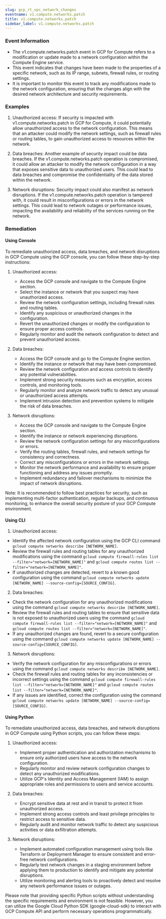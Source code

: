 ```yaml
--- 
slug: gcp_rt_vpc_network_changes
eventname: v1.compute.networks.patch
title: v1.compute.networks.patch
sidebar_label: v1.compute.networks.patch
---
```

                       
### Event Information

- The v1.compute.networks.patch event in GCP for Compute refers to a modification or update made to a network configuration within the Compute Engine service.
- This event indicates that changes have been made to the properties of a specific network, such as its IP range, subnets, firewall rules, or routing settings.
- It is important to monitor this event to track any modifications made to the network configuration, ensuring that the changes align with the desired network architecture and security requirements.


### Examples

1. Unauthorized access: If security is impacted with v1.compute.networks.patch in GCP for Compute, it could potentially allow unauthorized access to the network configuration. This means that an attacker could modify the network settings, such as firewall rules or routing tables, to gain unauthorized access to resources within the network.

2. Data breaches: Another example of security impact could be data breaches. If the v1.compute.networks.patch operation is compromised, it could allow an attacker to modify the network configuration in a way that exposes sensitive data to unauthorized users. This could lead to data breaches and compromise the confidentiality of the data stored within the network.

3. Network disruptions: Security impact could also manifest as network disruptions. If the v1.compute.networks.patch operation is tampered with, it could result in misconfigurations or errors in the network settings. This could lead to network outages or performance issues, impacting the availability and reliability of the services running on the network.

### Remediation

#### Using Console

To remediate unauthorized access, data breaches, and network disruptions in GCP Compute using the GCP console, you can follow these step-by-step instructions:

1. Unauthorized access:
   - Access the GCP console and navigate to the Compute Engine section.
   - Select the instance or network that you suspect may have unauthorized access.
   - Review the network configuration settings, including firewall rules and routing tables.
   - Identify any suspicious or unauthorized changes in the configuration.
   - Revert the unauthorized changes or modify the configuration to ensure proper access controls.
   - Regularly monitor and audit the network configuration to detect and prevent unauthorized access.

2. Data breaches:
   - Access the GCP console and go to the Compute Engine section.
   - Identify the instance or network that may have been compromised.
   - Review the network configuration and access controls to identify any potential vulnerabilities.
   - Implement strong security measures such as encryption, access controls, and monitoring tools.
   - Regularly monitor and analyze network traffic to detect any unusual or unauthorized access attempts.
   - Implement intrusion detection and prevention systems to mitigate the risk of data breaches.

3. Network disruptions:
   - Access the GCP console and navigate to the Compute Engine section.
   - Identify the instance or network experiencing disruptions.
   - Review the network configuration settings for any misconfigurations or errors.
   - Verify the routing tables, firewall rules, and network settings for consistency and correctness.
   - Correct any misconfigurations or errors in the network settings.
   - Monitor the network performance and availability to ensure proper functioning and address any issues promptly.
   - Implement redundancy and failover mechanisms to minimize the impact of network disruptions.

Note: It is recommended to follow best practices for security, such as implementing multi-factor authentication, regular backups, and continuous monitoring, to enhance the overall security posture of your GCP Compute environment.

#### Using CLI

1. Unauthorized access:
- Identify the affected network configuration using the GCP CLI command `gcloud compute networks describe [NETWORK_NAME]`.
- Review the firewall rules and routing tables for any unauthorized modifications using the command `gcloud compute firewall-rules list --filter="network=[NETWORK_NAME]"` and `gcloud compute routes list --filter="network=[NETWORK_NAME]"`.
- If unauthorized changes are detected, revert to a known good configuration using the command `gcloud compute networks update [NETWORK_NAME] --source-config=[SOURCE_CONFIG]`.

2. Data breaches:
- Check the network configuration for any unauthorized modifications using the command `gcloud compute networks describe [NETWORK_NAME]`.
- Review the firewall rules and routing tables to ensure that sensitive data is not exposed to unauthorized users using the command `gcloud compute firewall-rules list --filter="network=[NETWORK_NAME]"` and `gcloud compute routes list --filter="network=[NETWORK_NAME]"`.
- If any unauthorized changes are found, revert to a secure configuration using the command `gcloud compute networks update [NETWORK_NAME] --source-config=[SOURCE_CONFIG]`.

3. Network disruptions:
- Verify the network configuration for any misconfigurations or errors using the command `gcloud compute networks describe [NETWORK_NAME]`.
- Check the firewall rules and routing tables for any inconsistencies or incorrect settings using the command `gcloud compute firewall-rules list --filter="network=[NETWORK_NAME]"` and `gcloud compute routes list --filter="network=[NETWORK_NAME]"`.
- If any issues are identified, correct the configuration using the command `gcloud compute networks update [NETWORK_NAME] --source-config=[SOURCE_CONFIG]`.

#### Using Python

To remediate unauthorized access, data breaches, and network disruptions in GCP Compute using Python scripts, you can follow these steps:

1. Unauthorized access:
   - Implement proper authentication and authorization mechanisms to ensure only authorized users have access to the network configuration.
   - Regularly monitor and review network configuration changes to detect any unauthorized modifications.
   - Utilize GCP's Identity and Access Management (IAM) to assign appropriate roles and permissions to users and service accounts.

2. Data breaches:
   - Encrypt sensitive data at rest and in transit to protect it from unauthorized access.
   - Implement strong access controls and least privilege principles to restrict access to sensitive data.
   - Regularly audit and monitor network traffic to detect any suspicious activities or data exfiltration attempts.

3. Network disruptions:
   - Implement automated configuration management using tools like Terraform or Deployment Manager to ensure consistent and error-free network configurations.
   - Regularly test network changes in a staging environment before applying them to production to identify and mitigate any potential disruptions.
   - Utilize monitoring and alerting tools to proactively detect and resolve any network performance issues or outages.

Please note that providing specific Python scripts without understanding the specific requirements and environment is not feasible. However, you can utilize the Google Cloud Python SDK (google-cloud-sdk) to interact with GCP Compute API and perform necessary operations programmatically.


 